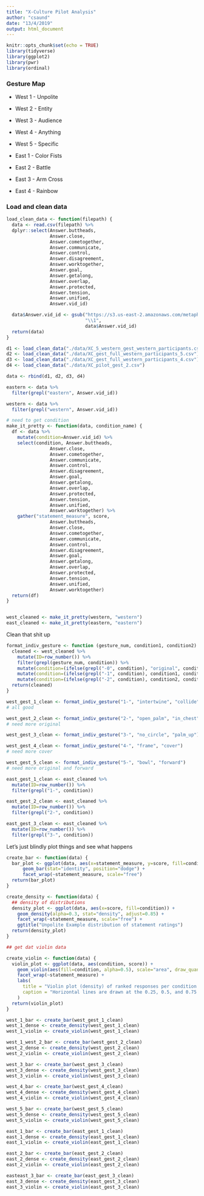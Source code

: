 ```yaml
---
title: "X-Culture Pilot Analysis"
author: "csaund"
date: "13/4/2019"
output: html_document
---
```


```r
knitr::opts_chunk$set(echo = TRUE)
library(tidyverse)
library(ggplot2)
library(pwr)
library(ordinal)
```

### Gesture Map
* West 1 - Unpolite
* West 2 - Entity
* West 3 - Audience
* West 4 - Anything
* West 5 - Specific

* East 1 - Color Fists
* East 2 - Battle
* East 3 - Arm Cross
* East 4 - Rainbow


### Load and clean data 
```r

load_clean_data <- function(filepath) {
  data <- read.csv(filepath) %>% 
  dplyr::select(Answer.buttheads,
                Answer.close,
                Answer.cometogether,
                Answer.communicate,
                Answer.control,
                Answer.disagreement,
                Answer.worktogether,
                Answer.goal,
                Answer.getalong,
                Answer.overlap,
                Answer.protected,
                Answer.tension,
                Answer.unified,
                Answer.vid_id) 

  data$Answer.vid_id <- gsub("https://s3.us-east-2.amazonaws.com/metaphoric-gestures-x-culture/*", 
                             "\\1", 
                             data$Answer.vid_id)
  return(data)
}

d1 <- load_clean_data("./data/XC_5_western_gest_western_participants.csv")
d2 <- load_clean_data("./data/XC_gest_full_western_participants_5.csv")
d3 <- load_clean_data("./data/XC_gest_full_western_participants_4.csv")
d4 <- load_clean_data("./data/XC_pilot_gest_2.csv")

data <- rbind(d1, d2, d3, d4)

eastern <- data %>%
  filter(grepl("eastern", Answer.vid_id))

western <- data %>%
  filter(grepl("western", Answer.vid_id))

# need to get condition
make_it_pretty <- function(data, condition_name) {
  df <- data %>%
    mutate(condition=Answer.vid_id) %>%
    select(condition, Answer.buttheads,
                Answer.close,
                Answer.cometogether,
                Answer.communicate,
                Answer.control,
                Answer.disagreement,
                Answer.goal,
                Answer.getalong,
                Answer.overlap,
                Answer.protected,
                Answer.tension,
                Answer.unified,
                Answer.worktogether) %>%
    gather("statement_measure", score, 
                Answer.buttheads,
                Answer.close,
                Answer.cometogether,
                Answer.communicate,
                Answer.control,
                Answer.disagreement,
                Answer.goal,
                Answer.getalong,
                Answer.overlap,
                Answer.protected,
                Answer.tension,
                Answer.unified,
                Answer.worktogether)
  return(df)
}


west_cleaned <- make_it_pretty(western, "western")
east_cleaned <- make_it_pretty(eastern, "eastern")
```


Clean that shit up
```r
format_indiv_gesture <- function (gesture_num, condition1, condition2) {
  cleaned <- west_cleaned %>%
    mutate(ID=row_number()) %>%
    filter(grepl(gesture_num, condition)) %>%
    mutate(condition=(ifelse(grepl("-0", condition), "original", condition))) %>%
    mutate(condition=(ifelse(grepl("-1", condition), condition1, condition))) %>%
    mutate(condition=(ifelse(grepl("-2", condition), condition2, condition)))   
  return(cleaned)
}

west_gest_1_clean <- format_indiv_gesture("1-", "intertwine", "collide")
# all good

west_gest_2_clean <- format_indiv_gesture("2-", "open_palm", "in_chest")
# need more original

west_gest_3_clean <- format_indiv_gesture("3-", "no_circle", "palm_up")

west_gest_4_clean <- format_indiv_gesture("4-", "frame", "cover")
# need more cover

west_gest_5_clean <- format_indiv_gesture("5-", "bowl", "forward")
# need more original and forward

east_gest_1_clean <- east_cleaned %>%
  mutate(ID=row_number()) %>%
  filter(grepl("1-", condition))

east_gest_2_clean <- east_cleaned %>%
  mutate(ID=row_number()) %>%
  filter(grepl("2-", condition))

east_gest_3_clean <- east_cleaned %>%
  mutate(ID=row_number()) %>%
  filter(grepl("3-", condition))
```

Let's just blindly plot things and see what happens
```r
create_bar <- function(data) {
  bar_plot <- ggplot(data, aes(x=statement_measure, y=score, fill=condition)) + 
      geom_bar(stat="identity", position="dodge") + 
      facet_wrap(~statement_measure, scale="free")  
  return(bar_plot)
}

create_density <- function(data) {
  ## density of distributions
  density_plot <- ggplot(data, aes(x=score, fill=condition)) + 
    geom_density(alpha=0.3, stat="density", adjust=0.85) +
    facet_wrap(~statement_measure, scale="free") + 
    ggtitle("Unpolite Example distribution of statement ratings") 
  return(density_plot)
}

## get dat violin data

create_violin <- function(data) {
  violin_plot <- ggplot(data, aes(condition, score)) + 
    geom_violin(aes(fill=condition, alpha=0.5), scale="area", draw_quantiles = c(0.25, 0.5, 0.75)) +
    facet_wrap(~statement_measure) + 
    labs(
      title = "Violin plot (density) of ranked responses per condition by statement"   ,
      caption = "Horizontal lines are drawn at the 0.25, 0.5, and 0.75 quantiles of the distribution."
    )
  return(violin_plot)
}
```


```r
west_1_bar <- create_bar(west_gest_1_clean)
west_1_dense <- create_density(west_gest_1_clean)
west_1_violin <- create_violin(west_gest_1_clean)

west_1_west_2_bar <- create_bar(west_gest_2_clean)
west_2_dense <- create_density(west_gest_2_clean)
west_2_violin <- create_violin(west_gest_2_clean)

west_3_bar <- create_bar(west_gest_3_clean)
west_3_dense <- create_density(west_gest_3_clean)
west_3_violin <- create_violin(west_gest_3_clean)

west_4_bar <- create_bar(west_gest_4_clean)
west_4_dense <- create_density(west_gest_4_clean)
west_4_violin <- create_violin(west_gest_4_clean)

west_5_bar <- create_bar(west_gest_5_clean)
west_5_dense <- create_density(west_gest_5_clean)
west_5_violin <- create_violin(west_gest_5_clean)

east_1_bar <- create_bar(east_gest_1_clean)
east_1_dense <- create_density(east_gest_1_clean)
east_1_violin <- create_violin(east_gest_1_clean)

east_2_bar <- create_bar(east_gest_2_clean)
east_2_dense <- create_density(east_gest_2_clean)
east_2_violin <- create_violin(east_gest_2_clean)

easteast_3_bar <- create_bar(east_gest_3_clean)
east_3_dense <- create_density(east_gest_3_clean)
east_3_violin <- create_violin(east_gest_3_clean)
```

